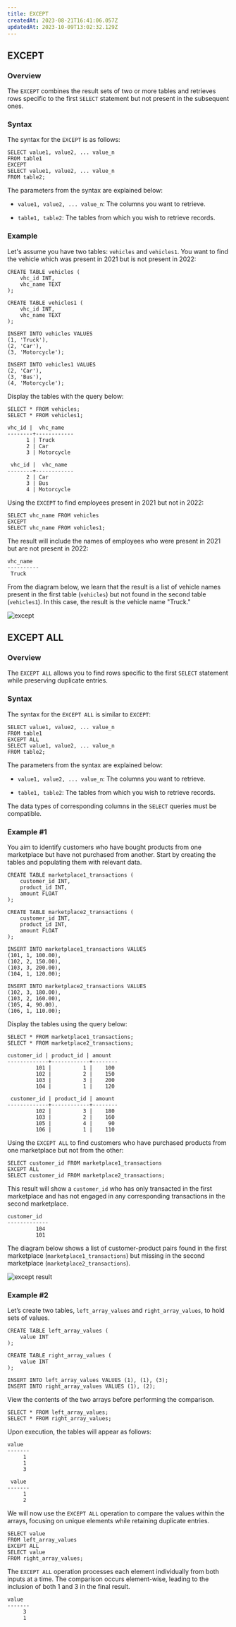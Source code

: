 ```yaml
---
title: EXCEPT
createdAt: 2023-08-21T16:41:06.057Z
updatedAt: 2023-10-09T13:02:32.129Z
---
```


## EXCEPT

### Overview

The `EXCEPT` combines the result sets of two or more tables and retrieves rows specific to the first `SELECT` statement but not present in the subsequent ones.

### Syntax

The syntax for the `EXCEPT` is as follows:

```pgsql
SELECT value1, value2, ... value_n
FROM table1
EXCEPT
SELECT value1, value2, ... value_n
FROM table2;
```

The parameters from the syntax are explained below:

- `value1, value2, ... value_n`: The columns you want to retrieve.

- `table1, table2`: The tables from which you wish to retrieve records.

### Example

Let's assume you have two tables: `vehicles` and `vehicles1`. You want to find the vehicle which was present in 2021 but is not present in 2022:

```pgsql
CREATE TABLE vehicles (
    vhc_id INT,
    vhc_name TEXT
);

CREATE TABLE vehicles1 (
    vhc_id INT,
    vhc_name TEXT
);

INSERT INTO vehicles VALUES
(1, 'Truck'),
(2, 'Car'),
(3, 'Motorcycle');

INSERT INTO vehicles1 VALUES
(2, 'Car'),
(3, 'Bus'),
(4, 'Motorcycle');
```

Display the tables with the query below:

```pgsql
SELECT * FROM vehicles;
SELECT * FROM vehicles1;
```

```pgsql
vhc_id |  vhc_name
--------+------------
      1 | Truck
      2 | Car
      3 | Motorcycle

 vhc_id |  vhc_name
--------+------------
      2 | Car
      3 | Bus
      4 | Motorcycle
```

Using the `EXCEPT` to find employees present in 2021 but not in 2022:

```pgsql
SELECT vhc_name FROM vehicles
EXCEPT
SELECT vhc_name FROM vehicles1;
```

The result will include the names of employees who were present in 2021 but are not present in 2022:

```pgsql
vhc_name
----------
 Truck
```

From the diagram below, we learn that the result is a list of vehicle names present in the first table (`vehicles`) but not found in the second table (`vehicles1`). In this case, the result is the vehicle name "Truck."

![except](../../../assets/except.png)

## EXCEPT ALL

### Overview

The `EXCEPT ALL` allows you to find rows specific to the first `SELECT` statement while preserving duplicate entries.

### Syntax

The syntax for the `EXCEPT ALL` is similar to `EXCEPT`:

```pgsql
SELECT value1, value2, ... value_n
FROM table1
EXCEPT ALL
SELECT value1, value2, ... value_n
FROM table2;
```

The parameters from the syntax are explained below:

- `value1, value2, ... value_n`: The columns you want to retrieve.

- `table1, table2`: The tables from which you wish to retrieve records.

<Note>The data types of corresponding columns in the `SELECT` queries must be compatible.</Note>

### Example #1

You aim to identify customers who have bought products from one marketplace but have not purchased from another. Start by creating the tables and populating them with relevant data.

```pgsql
CREATE TABLE marketplace1_transactions (
    customer_id INT,
    product_id INT,
    amount FLOAT
);

CREATE TABLE marketplace2_transactions (
    customer_id INT,
    product_id INT,
    amount FLOAT
);

INSERT INTO marketplace1_transactions VALUES
(101, 1, 100.00),
(102, 2, 150.00),
(103, 3, 200.00),
(104, 1, 120.00);

INSERT INTO marketplace2_transactions VALUES
(102, 3, 180.00),
(103, 2, 160.00),
(105, 4, 90.00),
(106, 1, 110.00);
```

Display the tables using the query below:

```pgsql
SELECT * FROM marketplace1_transactions;
SELECT * FROM marketplace2_transactions;
```

```pgsql
customer_id | product_id | amount
-------------+------------+--------
         101 |          1 |    100
         102 |          2 |    150
         103 |          3 |    200
         104 |          1 |    120

 customer_id | product_id | amount
-------------+------------+--------
         102 |          3 |    180
         103 |          2 |    160
         105 |          4 |     90
         106 |          1 |    110
```

Using the `EXCEPT ALL` to find customers who have purchased products from one marketplace but not from the other:

```pgsql
SELECT customer_id FROM marketplace1_transactions
EXCEPT ALL
SELECT customer_id FROM marketplace2_transactions;
```

This result will show a `customer_id` who has only transacted in the first marketplace and has not engaged in any corresponding transactions in the second marketplace.

```pgsql
customer_id
-------------
         104
         101
```

The diagram below shows a list of customer-product pairs found in the first marketplace (`marketplace1_transactions`) but missing in the second marketplace (`marketplace2_transactions`).&#x20;

![except result](../../../assets/except-2.png)

### Example #2

Let’s create two tables, `left_array_values` and `right_array_values`, to hold sets of values.

```pgsql
CREATE TABLE left_array_values (
    value INT
);

CREATE TABLE right_array_values (
    value INT
);

INSERT INTO left_array_values VALUES (1), (1), (3);
INSERT INTO right_array_values VALUES (1), (2);
```

View the contents of the two arrays before performing the comparison.

```pgsql
SELECT * FROM left_array_values;
SELECT * FROM right_array_values;
```

Upon execution, the tables will appear as follows:

```pgsql
value
-------
     1
     1
     3

 value
-------
     1
     2
```

We will now use the `EXCEPT ALL` operation to compare the values within the arrays, focusing on unique elements while retaining duplicate entries.

```pgsql
SELECT value
FROM left_array_values
EXCEPT ALL
SELECT value
FROM right_array_values;
```

The `EXCEPT ALL` operation processes each element individually from both inputs at a time. The comparison occurs element-wise, leading to the inclusion of both 1 and 3 in the final result.&#x20;

```pgsql
value
-------
     3
     1
```
